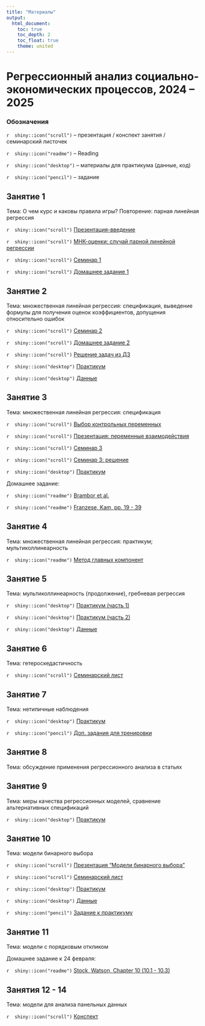 ```yaml
---
title: "Материалы"
output: 
  html_document:
    toc: true
    toc_depth: 2
    toc_float: true
    theme: united
---
```

# Регрессионный анализ социально-экономических процессов, 2024 -- 2025
 
### Обозначения
 
`r  shiny::icon("scroll")` -- презентация / конспект занятия / семинарский листочек
 
`r  shiny::icon("readme")` -- Reading
 
`r  shiny::icon("desktop")` -- материалы для практикума (данные, код)
 
`r  shiny::icon("pencil")` -- задание 
 
## Занятие 1
 
Тема: О чем курс и каковы правила игры? Повторение: парная линейная регрессия
  
`r  shiny::icon("scroll")` <a href="regression_intro_2024.pdf" title=>Презентация-введение</a> 

`r  shiny::icon("scroll")` <a href="OLS_notes.pdf" title=>МНК-оценки: случай парной линейной регрессии</a> 

`r  shiny::icon("scroll")` <a href="reg_seminar1_2024.pdf" title=>Семинар 1</a> 

`r  shiny::icon("scroll")` <a href="css_reg_hw1_2024.pdf" title=>Домашнее задание 1</a> 

## Занятие 2
 
Тема: множественная линейная регрессия: спецификация, выведение формулы для получения оценок коэффициентов, допущения относительно ошибок
  
`r  shiny::icon("scroll")` <a href="reg_seminar2_2024.pdf" title=>Семинар 2</a> 

`r  shiny::icon("scroll")` <a href="css_reg_hw2_2024.pdf" title=>Домашнее задание 2</a> 

`r  shiny::icon("scroll")` <a href="css_reg_hw_solution.pdf" title=>Решение задач из ДЗ</a> 

`r  shiny::icon("desktop")` <a href="reg_lab1.ipynb" title=> Практикум </a>

`r  shiny::icon("desktop")` <a href="lab1.dta" title=> Данные </a>

## Занятие 3
 
Тема: множественная линейная регрессия: спецификация

`r  shiny::icon("scroll")` <a href="lecture_notes.pdf" title=>Выбор контрольных переменных</a> 

`r  shiny::icon("scroll")` <a href="interactions_presentation.pdf" title=>Презентация: переменные взаимодействия</a> 

`r  shiny::icon("scroll")` <a href="reg_seminar3.pdf" title=>Семинар 3</a> 

`r  shiny::icon("scroll")` <a href="reg_seminar3_solution.pdf" title=>Семинар 3: решение</a> 

`r  shiny::icon("desktop")` <a href="reg_lab2.ipynb" title=> Практикум </a>

Домашнее задание: 

`r  shiny::icon("readme")` <a href="https://disk.yandex.ru/i/XhNnotShTyC8dw" title=> Brambor et al.</a>
 
`r  shiny::icon("readme")` <a href="https://disk.yandex.ru/i/ufuj_2Ks2FglpQ" title=> Franzese, Kam, pp. 19 - 39 </a>

## Занятие 4
 
Тема: множественная линейная регрессия: практикум; мультиколлинеарность 

`r  shiny::icon("readme")` <a href="PCA.pdf" title=> Метод главных компонент </a>

## Занятие 5
 
Тема: мультиколлинеарность (продолжение), гребневая регрессия

`r  shiny::icon("desktop")` <a href="reg_lab3_1.ipynb" title=> Практикум (часть 1) </a>

`r  shiny::icon("desktop")` <a href="reg_lab3_2.ipynb" title=> Практикум (часть 2) </a>

`r  shiny::icon("desktop")` <a href="lab3_2.dta" title=> Данные </a>

## Занятие 6
 
Тема: гетероскедастичность

`r  shiny::icon("scroll")` <a href="css_reg_seminar5.pdf" title=> Семинарский лист </a>

## Занятие 7
 
Тема: нетипичные наблюдения

`r  shiny::icon("desktop")` <a href="lab4.ipynb" title=> Практикум </a>

`r  shiny::icon("pencil")` <a href="css_reg_pre_exam_practice.pdf" title=> Доп. задания для тренировки </a> 

## Занятие 8
 
Тема: обсуждение применения регрессионного анализа в статьях 

## Занятие 9
 
Тема: меры качества регрессионных моделей, сравнение альтернативных спецификаций

`r  shiny::icon("desktop")` <a href="lab5.ipynb" title=> Практикум </a>

## Занятие 10
 
Тема: модели бинарного выбора

`r  shiny::icon("scroll")` <a href="BCM_lecture.pdf" title=> Презентация "Модели бинарного выбора" </a>

`r  shiny::icon("scroll")` <a href="css_reg_seminar7.pdf" title=> Семинарский лист </a>

`r  shiny::icon("desktop")` <a href="lab6.ipynb" title=> Практикум </a>

`r  shiny::icon("desktop")` <a href="lab_logit.dta" title=> Данные </a>

`r  shiny::icon("pencil")` <a href="reg_binarychoice_lab.pdf" title=> Задание к практикуму </a> 

## Занятие 11

Тема: модели с порядковым откликом

Домашнее задание к 24 февраля: 
 
`r  shiny::icon("readme")`  <a href="https://disk.yandex.ru/i/G9DO5ZMwYmP2Mw" title=>Stock, Watson, Chapter 10 (10.1 - 10.3)</a>  
 
## Занятия 12 - 14

Тема: модели для анализа панельных данных

`r  shiny::icon("scroll")` <a href="FE_RE.html" title=> Конспект</a>
 
 



